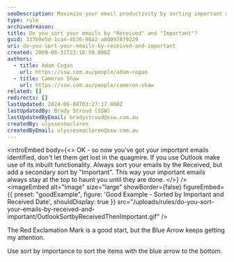 ```yaml
---
seoDescription: Maximize your email productivity by sorting important messages received at the top with Outlook's built-in functionality.
type: rule
archivedreason:
title: Do you sort your emails by "Received" and "Important"?
guid: 337b0e5d-1ca4-4536-98a2-a8d0978f9229
uri: do-you-sort-your-emails-by-received-and-important
created: 2009-08-31T23:16:59.000Z
authors:
  - title: Adam Cogan
    url: https://ssw.com.au/people/adam-cogan
  - title: Cameron Shaw
    url: https://ssw.com.au/people/cameron-shaw
related: []
redirects: []
lastUpdated: 2024-06-08T03:27:17.000Z
lastUpdatedBy: Brady Stroud [SSW]
lastUpdatedByEmail: bradystroud@ssw.com.au
createdBy: ulyssesmaclaren
createdByEmail: ulyssesmaclaren@ssw.com.au
---
```


<introEmbed
  body={<>
OK - so now you've got your important emails identified, don't let them get lost in the quagmire. If you use Outlook make use of its inbuilt functionality. Always sort your emails by the Received, but add a secondary sort by "Important". This way your important emails always stay at the top to haunt you until they are done.
  </>}
/>
<imageEmbed
  alt="Image"
  size="large"
  showBorder={false}
  figureEmbed={{
    preset: "goodExample",
    figure: 'Good Example - Sorted by Important and Received Date',
    shouldDisplay: true
  }}
  src="/uploads/rules/do-you-sort-your-emails-by-received-and-important/OutlookSortbyReceivedThenImportant.gif"
/>

The Red Exclamation Mark is a good start, but the Blue Arrow keeps getting my attention.

Use sort by importance to sort the items with the blue arrow to the bottom.
